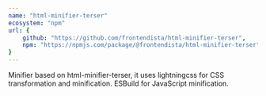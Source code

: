 ```yaml
---
name: "html-minifier-terser"
ecosystem: "npm"
url: {
	github: "https://github.com/frontendista/html-minifier-terser",
	npm: "https://npmjs.com/package/@frontendista/html-minifier-terser"
}
---
```



Minifier based on <Link kind="text" href="https://github.com/terser/html-minifier-terser">html-minifier-terser</Link>, it uses <Link kind="text" href="https://github.com/parcel-bundler/lightningcss">lightningcss</Link> for CSS transformation and minification. <Link kind="text" href="https://github.com/evanw/esbuild">ESBuild</Link> for JavaScript minification.
